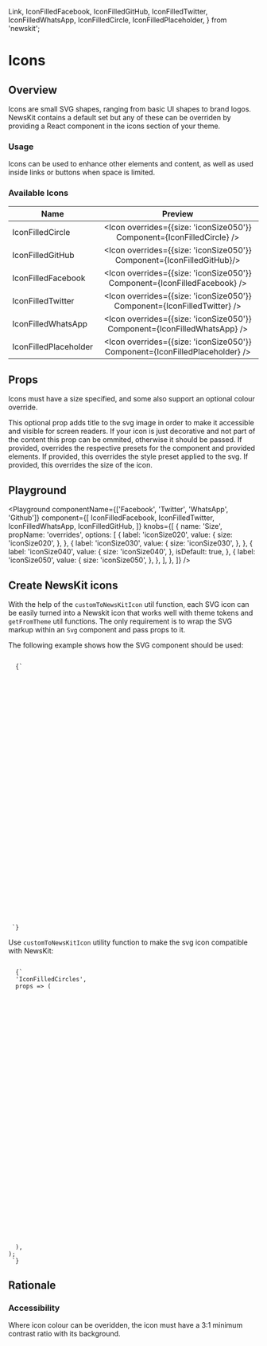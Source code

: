 
  Link,
  IconFilledFacebook,
  IconFilledGitHub,
  IconFilledTwitter,
  IconFilledWhatsApp,
  IconFilledCircle,
  IconFilledPlaceholder,
} from 'newskit';


# Icons

## Overview

Icons are small SVG shapes, ranging from basic UI shapes to brand logos. NewsKit contains a default set but any of these can be overriden by providing a React component in the icons section of your theme.

### Usage

Icons can be used to enhance other elements and content, as well as used inside links or buttons when space is limited.

### Available Icons

| Name                   |                        Preview              
| ---------------------- | :---------------------------------------------------------------------------: |
| IconFilledCircle       |   <Icon overrides={{size: 'iconSize050'}} Component={IconFilledCircle} />     |
| IconFilledGitHub       |   <Icon overrides={{size: 'iconSize050'}} Component={IconFilledGitHub}/>      |
| IconFilledFacebook     |   <Icon overrides={{size: 'iconSize050'}} Component={IconFilledFacebook} />   |
| IconFilledTwitter      |   <Icon overrides={{size: 'iconSize050'}} Component={IconFilledTwitter} />    |
| IconFilledWhatsApp     |   <Icon overrides={{size: 'iconSize050'}} Component={IconFilledWhatsApp} />   |
| IconFilledPlaceholder  |   <Icon overrides={{size: 'iconSize050'}} Component={IconFilledPlaceholder} />|

## Props

Icons must have a size specified, and some also support an optional colour override.

<LegacyBlock marginTop="sizing040">
  <Prop name="title" type="string">
    This optional prop adds title to the svg image in order to make it
    accessible and visible for screen readers. If your icon is just decorative
    and not part of the content this prop can be ommited, otherwise it should be
    passed.
  </Prop>
  <Prop name="overrides" type="object">
    If provided, overrides the respective presets for the component and provided
    elements.
    <Prop name="stylePreset" type="string">
      If provided, this overrides the style preset applied to the svg.
    </Prop>
    <Prop name="size" type="string">
      If provided, this overrides the size of the icon.
    </Prop>
  </Prop>
</LegacyBlock>

## Playground

<Playground
  componentName={['Facebook', 'Twitter', 'WhatsApp', 'Github']}
  component={[
    IconFilledFacebook,
    IconFilledTwitter,
    IconFilledWhatsApp,
    IconFilledGitHub,
  ]}
  knobs={[
    {
      name: 'Size',
      propName: 'overrides',
      options: [
        {
          label: 'iconSize020',
          value: {
            size: 'iconSize020',
          },
        },
        {
          label: 'iconSize030',
          value: {
            size: 'iconSize030',
          },
        },
        {
          label: 'iconSize040',
          value: {
            size: 'iconSize040',
          },
          isDefault: true,
        },
        {
          label: 'iconSize050',
          value: {
            size: 'iconSize050',
          },
        },
      ],
    },
  ]}
/>

## Create NewsKit icons

With the help of the <Link href="/utils/custom-to-newskit-icon">`customToNewsKitIcon`</Link> util function, each SVG icon can be easily turned into a Newskit icon that works well
with theme tokens and <Link href="/utils/get-from-theme">`getFromTheme`</Link> util functions. The only requirement is to wrap the SVG markup within an `Svg` component and pass props to it.

The following example shows how the SVG component should be used:

<Code>
  {`
  <Svg {...props} viewBox="0 0 429 422">
    <g fill="none" fill-rule="evenodd" transform="translate(-77.000000, -1738.000000) translate(77.000000, 1738.500000)">
      <circle cx="250.5" cy="242.5" r="178" style="mix-blend-mode:multiply"/>
      <circle cx="195" cy="195" r="195" style="mix-blend-mode:multiply"/>
    </g>
  </Svg>
 `}
</Code>

Use `customToNewsKitIcon` utility function to make the svg icon compatible with NewsKit:

<Code>
  {`
  'IconFilledCircles',
  props => (
 <Svg {...props} viewBox="0 0 429 422">
  <g fill="none" fill-rule="evenodd" transform="translate(-77.000000, -1738.000000) translate(77.000000, 1738.500000)">
    <circle cx="250.5" cy="242.5" r="178" style="mix-blend-mode:multiply"/>
    <circle cx="195" cy="195" r="195" style="mix-blend-mode:multiply"/>
  </g>
 </Svg>
  ),
);
 `}
</Code>

## Rationale

### Accessibility

Where icon colour can be overidden, the icon must have a 3:1 minimum contrast ratio with its background.
